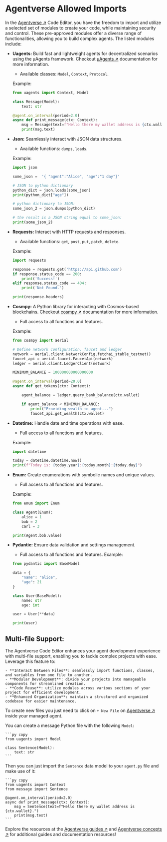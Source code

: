 # Agentverse Allowed Imports

In the [Agentverse ↗](https://agentverse.ai/) Code Editor, you have the freedom to import and utilize a selected set of modules to create your code, while maintaining security and control. These pre-approved modules offer a diverse range of functionalities, allowing you to build complex agents. The listed modules include:

- **Uagents:** Build fast and lightweight agents for decentralized scenarios using the μAgents framework. Checkout [μAgents ↗](/concepts) documentation for more information.

     - Available classes: `Model`, `Context`, `Protocol`.

    Example:

    ```py copy
    from uagents import Context, Model

    class Message(Model):
        text: str

    @agent.on_interval(period=2.0)
    async def print_message(ctx: Context):
        msg = Message(text=f"Hello there my wallet address is {ctx.wallet}.")
        print(msg.text)
    ```

- **Json:** Seamlessly interact with JSON data structures.

     - Available functions: `dumps`, `loads`.

    Example:

    ```py copy
    import json

    some_json =  '{ "agent":"Alice", "age":"1 day"}'

    # JSON to python dictionary
    python_dict = json.loads(some_json)
    print(python_dict["age"])

    # python dictionary to JSON:
    some_json_2 = json.dumps(python_dict)

    # the result is a JSON string equal to some_json:
    print(some_json_2)
    ```

- **Requests:** Interact with HTTP requests and responses.

     - Available functions: `get`, `post`, `put`, `patch`, `delete`.

    Example:

    ```py copy
    import requests

    response = requests.get('https://api.github.com')
    if response.status_code == 200:
        print('Success!')
    elif response.status_code == 404:
        print('Not Found.')

    print(response.headers)
    ```

- **Cosmpy:** A Python library for interacting with Cosmos-based blockchains. Checkout [cosmpy ↗](/guides/fetch-network/cosmpy/install) documentation for more information.

     - Full access to all functions and features.

    Example:

    ```py copy
    from cosmpy import aerial

    # Define network configuration, faucet and ledger
    network = aerial.client.NetworkConfig.fetchai_stable_testnet()
    faucet_api = aerial.faucet.FaucetApi(network)
    ledger = aerial.client.LedgerClient(network)

    MINIMUM_BALANCE = 100000000000000000

    @agent.on_interval(period=20.0)
    async def get_tokens(ctx: Context):

        agent_balance = ledger.query_bank_balance(ctx.wallet)

        if agent_balance < MINIMUM_BALANCE:
            print("Providing wealth to agent...")
            faucet_api.get_wealth(ctx.wallet)
    ```


- **Datetime:** Handle date and time operations with ease.

     - Full access to all functions and features.

    Example:

    ```py copy
    import datetime

    today = datetime.datetime.now()
    print(f"Today is: {today.year}:{today.month}:{today.day}")
    ```

- **Enum:** Create enumerations with symbolic names and unique values.

     - Full access to all functions and features.

    Example:

    ```py copy
    from enum import Enum

    class Agent(Enum):
        alice = 1
        bob = 2
        carl = 3

    print(Agent.bob.value)
    ```

- **Pydantic:** Ensure data validation and settings management.

     - Full access to all functions and features.
    Example:

    ```py copy
    from pydantic import BaseModel

    data = {
        "name": "alice",
        "age": 21
    }

    class User(BaseModel):
        name: str
        age: int

    user = User(**data)

    print(user)
    ```

## Multi-file Support:

The Agentverse Code Editor enhances your agent development experience with multi-file support, enabling you to tackle complex projects with ease. Leverage this feature to:

    - **Interact Between Files**: seamlessly import functions, classes, and variables from one file to another.
    - **Modular Development**: divide your projects into manageable components for streamlined creation.
    - **Code Reuse**: utilize modules across various sections of your project for efficient development.
    - **Enhanced Organization**: maintain a structured and organized codebase for easier maintenance.

To create new files you just need to click on `+ New File` on [Agentverse ↗](https://agentverse.ai/) inside your managed agent.

You can create a message Python file with the following `Model`:

    ```py copy
    from uagents import Model

    class Sentence(Model):
        text: str
    ```

Then you can just import the `Sentence` data model to your `agent.py` file and make use of it:

    ```py copy
    from uagents import Context
    from message import Sentence

    @agent.on_interval(period=2.0)
    async def print_message(ctx: Context):
        msg = Sentence(text=f"Hello there my wallet address is {ctx.wallet}.")
        print(msg.text)
    ```

Explore the resources at the [Agentverse guides ↗](/guides) and [Agentverse concepts ↗](/concepts) for additional guides and documentation resources!
